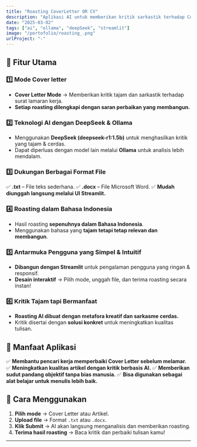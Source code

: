```yaml
---
title: "Roasting CoverLetter OR CV"
description: "Aplikasi AI untuk memberikan kritik sarkastik terhadap Cover Letter dengan model DeepSeek melalui Ollama."
date: "2025-03-02"
tags: ["ai", "ollama", "deepSeek", "streamlit"]
image: "/portofolio/roasting_.png"
urlProject: "-"
---
```


## 🚀 Fitur Utama

### 1️⃣ Mode Cover letter
- **Cover Letter Mode** → Memberikan kritik tajam dan sarkastik terhadap surat lamaran kerja.
- **Setiap roasting dilengkapi dengan saran perbaikan yang membangun.**

### 2️⃣ Teknologi AI dengan DeepSeek & Ollama
- Menggunakan **DeepSeek (deepseek-r1:1.5b)** untuk menghasilkan kritik yang tajam & cerdas.
- Dapat diperluas dengan model lain melalui **Ollama** untuk analisis lebih mendalam.

### 3️⃣ Dukungan Berbagai Format File
✅ **.txt** – File teks sederhana.
✅ **.docx** – File Microsoft Word.
✅ **Mudah diunggah langsung melalui UI Streamlit.**

### 4️⃣ Roasting dalam Bahasa Indonesia
- Hasil roasting **sepenuhnya dalam Bahasa Indonesia**.
- Menggunakan bahasa yang **tajam tetapi tetap relevan dan membangun**.

### 5️⃣ Antarmuka Pengguna yang Simpel & Intuitif
- **Dibangun dengan Streamlit** untuk pengalaman pengguna yang ringan & responsif.
- **Desain interaktif** → Pilih mode, unggah file, dan terima roasting secara instan!

### 6️⃣ Kritik Tajam tapi Bermanfaat
- **Roasting AI dibuat dengan metafora kreatif dan sarkasme cerdas.**
- Kritik disertai dengan **solusi konkret** untuk meningkatkan kualitas tulisan.

## 🎯 Manfaat Aplikasi
✅ **Membantu pencari kerja memperbaiki Cover Letter sebelum melamar.**
✅ **Meningkatkan kualitas artikel dengan kritik berbasis AI.**
✅ **Memberikan sudut pandang objektif tanpa bias manusia.**
✅ **Bisa digunakan sebagai alat belajar untuk menulis lebih baik.**

## 📌 Cara Menggunakan
1. **Pilih mode** → Cover Letter atau Artikel.
2. **Upload file** → Format `.txt` atau `.docx`.
3. **Klik Submit** → AI akan langsung menganalisis dan memberikan roasting.
4. **Terima hasil roasting** → Baca kritik dan perbaiki tulisan kamu!
---
